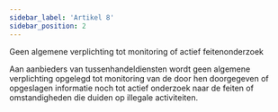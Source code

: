 ```yaml
---
sidebar_label: 'Artikel 8'
sidebar_position: 2
---
```


Geen algemene verplichting tot monitoring of actief feitenonderzoek

Aan aanbieders van tussenhandeldiensten wordt geen algemene verplichting opgelegd tot monitoring van de door hen doorgegeven of opgeslagen informatie noch tot actief onderzoek naar de feiten of omstandigheden die duiden op illegale activiteiten.
